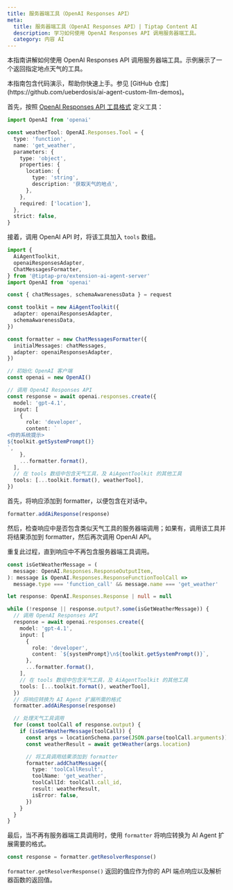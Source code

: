 ```yaml
---
title: 服务器端工具（OpenAI Responses API）
meta:
  title: 服务器端工具（OpenAI Responses API）| Tiptap Content AI
  description: 学习如何使用 OpenAI Responses API 调用服务器端工具。
  category: 内容 AI
---
```



本指南讲解如何使用 OpenAI Responses API 调用服务器端工具。示例展示了一个返回指定地点天气的工具。

<Callout title="提供代码演示" variant="info">
  本指南包含代码演示，帮助你快速上手。参见 [GitHub
  仓库](https://github.com/ueberdosis/ai-agent-custom-llm-demos)。
</Callout>

首先，按照 [OpenAI Responses API 工具格式](https://platform.openai.com/docs/guides/function-calling?api-mode=responses#defining-functions) 定义工具：

```ts
import OpenAI from 'openai'

const weatherTool: OpenAI.Responses.Tool = {
  type: 'function',
  name: 'get_weather',
  parameters: {
    type: 'object',
    properties: {
      location: {
        type: 'string',
        description: '获取天气的地点',
      },
    },
    required: ['location'],
  },
  strict: false,
}
```

接着，调用 OpenAI API 时，将该工具加入 `tools` 数组。

```ts
import {
  AiAgentToolkit,
  openaiResponsesAdapter,
  ChatMessagesFormatter,
} from '@tiptap-pro/extension-ai-agent-server'
import OpenAI from 'openai'

const { chatMessages, schemaAwarenessData } = request

const toolkit = new AiAgentToolkit({
  adapter: openaiResponsesAdapter,
  schemaAwarenessData,
})

const formatter = new ChatMessagesFormatter({
  initialMessages: chatMessages,
  adapter: openaiResponsesAdapter,
})

// 初始化 OpenAI 客户端
const openai = new OpenAI()

// 调用 OpenAI Responses API
const response = await openai.responses.create({
  model: 'gpt-4.1',
  input: [
    {
      role: 'developer',
      content: `
<你的系统提示>
${toolkit.getSystemPrompt()}
`,
    },
    ...formatter.format(),
  ],
  // 在 tools 数组中包含天气工具，及 AiAgentToolkit 的其他工具
  tools: [...toolkit.format(), weatherTool],
})
```

首先，将响应添加到 formatter，以便包含在对话中。

```ts
formatter.addAiResponse(response)
```

然后，检查响应中是否包含类似天气工具的服务器端调用；如果有，调用该工具并将结果添加到 formatter，然后再次调用 OpenAI API。

重复此过程，直到响应中不再包含服务器端工具调用。

```ts
const isGetWeatherMessage = (
  message: OpenAI.Responses.ResponseOutputItem,
): message is OpenAI.Responses.ResponseFunctionToolCall =>
  message.type === 'function_call' && message.name === 'get_weather'

let response: OpenAI.Responses.Response | null = null

while (!response || response.output?.some(isGetWeatherMessage)) {
  // 调用 OpenAI Responses API
  response = await openai.responses.create({
    model: 'gpt-4.1',
    input: [
      {
        role: 'developer',
        content: `${systemPrompt}\n${toolkit.getSystemPrompt()}`,
      },
      ...formatter.format(),
    ],
    // 在 tools 数组中包含天气工具，及 AiAgentToolkit 的其他工具
    tools: [...toolkit.format(), weatherTool],
  })
  // 将响应转换为 AI Agent 扩展所需的格式
  formatter.addAiResponse(response)

  // 处理天气工具调用
  for (const toolCall of response.output) {
    if (isGetWeatherMessage(toolCall)) {
      const args = locationSchema.parse(JSON.parse(toolCall.arguments))
      const weatherResult = await getWeather(args.location)

      // 将工具调用结果添加到 formatter
      formatter.addChatMessage({
        type: 'toolCallResult',
        toolName: 'get_weather',
        toolCallId: toolCall.call_id,
        result: weatherResult,
        isError: false,
      })
    }
  }
}
```

最后，当不再有服务器端工具调用时，使用 `formatter` 将响应转换为 AI Agent 扩展需要的格式。

```ts
const response = formatter.getResolverResponse()
```

`formatter.getResolverResponse()` 返回的值应作为你的 API 端点响应以及解析器函数的返回值。